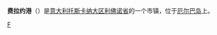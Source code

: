 {{NoteTA
|G1=意大利地名
|1=zh:利佛诺;zh-cn:里窝那;zh-hk:里窩那;zh-tw:利佛諾;
}}
{{Infobox settlement
| name = 费拉约港
| native_name = Portoferraio
| native_name_lang = it
| image_skyline = Portoferraio.jpg
| imagesize = 
| image_caption = 市镇风景
| image_flag = 
| image_shield = 
| pushpin_map = Italy
| pushpin_label_position = bottom
| subdivision_type = 国家
| subdivision_name = {{ITA}}
| subdivision_type1 = [[意大利行政区划|大区]]
| subdivision_name1 = [[托斯卡纳大区|托斯卡纳大区]]
| subdivision_type2 = [[意大利行政区划|省]]
| subdivision_name2 =  [[利佛诺省|利佛诺省]]
| elevation_m = 4
| elevation_ft = 
| area_total_km2 = 47.46
| population_total    = 12182
| population_as_of    = 2009年
| population_density_km2 = auto
| timezone = [[CET|CET]]
| utc_offset = +1
| timezone_DST = [[CEST|CEST]]
| utc_offset_DST = +2
| postal_code         =57037
| website =  
}}
'''费拉约港'''（{{lang|it|Portoferraio}}）是[[意大利|意大利]][[托斯卡纳大区|托斯卡纳大区]][[利佛诺省|利佛诺省]]的一个市镇，位于[[厄尔巴岛|厄尔巴岛]]上。

{{Italy-geo-stub}}
{{利佛諾省市鎮}}

[[Category:利佛诺省市镇|F]]